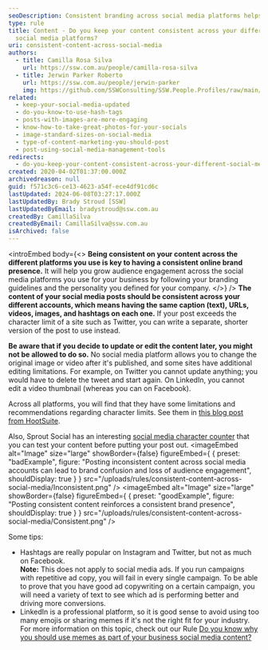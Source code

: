 ```yaml
---
seoDescription: Consistent branding across social media platforms helps reinforce a strong online presence and boosts audience engagement. By using the same caption, URLs, videos, images, and hashtags on each platform, you create a unified brand voice that resonates with your followers.
type: rule
title: Content - Do you keep your content consistent across your different
  social media platforms?
uri: consistent-content-across-social-media
authors:
  - title: Camilla Rosa Silva
    url: https://ssw.com.au/people/camilla-rosa-silva
  - title: Jerwin Parker Roberto
    url: https://ssw.com.au/people/jerwin-parker
    img: https://github.com/SSWConsulting/SSW.People.Profiles/raw/main/Jerwin-Parker/Images/Jerwin-Parker-Profile.jpg
related:
  - keep-your-social-media-updated
  - do-you-know-to-use-hash-tags
  - posts-with-images-are-more-engaging
  - know-how-to-take-great-photos-for-your-socials
  - image-standard-sizes-on-social-media
  - type-of-content-marketing-you-should-post
  - post-using-social-media-management-tools
redirects:
  - do-you-keep-your-content-consistent-across-your-different-social-media-platforms
created: 2020-04-02T01:37:00.000Z
archivedreason: null
guid: f571c3c6-ce13-4623-a54f-ece4df91cd6c
lastUpdated: 2024-06-08T03:27:17.000Z
lastUpdatedBy: Brady Stroud [SSW]
lastUpdatedByEmail: bradystroud@ssw.com.au
createdBy: CamillaSilva
createdByEmail: CamillaSilva@ssw.com.au
isArchived: false
---
```


<introEmbed
  body={<>
**Being consistent on your content across the different platforms you use is key to having a consistent online brand presence.** It will help you grow audience engagement across the social media platforms you use for your business by following your branding guidelines and the personality you defined for your company.
  </>}
/>
**The content of your social media posts should be consistent across your different accounts, which means having the same caption (text), URLs, videos, images, and hashtags on each one.** If your post exceeds the character limit of a site such as Twitter, you can write a separate, shorter version of the post to use instead.

**Be aware that if you decide to update or edit the content later, you might not be allowed to do so.** No social media platform allows you to change the original image or video after it's published, and some sites have additional editing limitations. For example, on Twitter you cannot update anything; you would have to delete the tweet and start again. On LinkedIn, you cannot edit a video thumbnail (whereas you can on Facebook).

Across all platforms, you will find that they have some limitations and recommendations regarding character limits. See them in [this blog post from HootSuite](https://blog.hootsuite.com/ideal-social-media-post-length/).

Also, Sprout Social has an interesting [social media character counter](https://sproutsocial.com/insights/social-media-character-counter/) that you can test your content before putting your post out.
<imageEmbed
  alt="Image"
  size="large"
  showBorder={false}
  figureEmbed={ {
    preset: "badExample",
    figure: "Posting inconsistent content across social media accounts can lead to brand confusion and loss of audience engagement",
    shouldDisplay: true
  } }
  src="/uploads/rules/consistent-content-across-social-media/Inconsistent.png"
/>
<imageEmbed
  alt="Image"
  size="large"
  showBorder={false}
  figureEmbed={ {
    preset: "goodExample",
    figure: "Posting consistent content reinforces a consistent brand presence",
    shouldDisplay: true
  } }
  src="/uploads/rules/consistent-content-across-social-media/Consistent.png"
/>

Some tips:

- Hashtags are really popular on Instagram and Twitter, but not as much on Facebook.\
  **Note:** This does not apply to social media ads. If you run campaigns with repetitive ad copy, you will fail in every single campaign. To be able to prove that you have good ad copywriting on a certain campaign, you will need a variety of text to see which ad is performing better and driving more conversions.
- LinkedIn is a professional platform, so it is good sense to avoid using too many emojis or sharing memes if it's not the right fit for your industry. For more information on this topic, check out our Rule [Do you know why you should use memes as part of your business social media content?](/do-you-know-why-you-should-use-memes-as-part-of-your-business-social-media-content)
